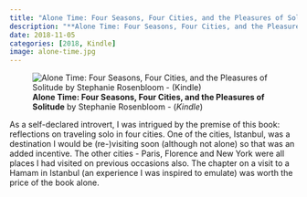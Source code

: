 ```yaml
---
title: "Alone Time: Four Seasons, Four Cities, and the Pleasures of Solitude"
description: "**Alone Time: Four Seasons, Four Cities, and the Pleasures of Solitude** by Stephanie Rosenbloom - (*Kindle*)"
date: 2018-11-05
categories: [2018, Kindle]
image: alone-time.jpg
---
```

![**Alone Time: Four Seasons, Four Cities, and the Pleasures of Solitude** by Stephanie Rosenbloom - (*Kindle*)](alone-time.jpg){fig-align="left"}

As a self-declared introvert, I was intrigued by the premise of this book: reflections on traveling solo in four cities. One of the cities, Istanbul, was a destination I would be (re-)visiting soon (although not alone) so that was an added incentive. The other cities - Paris, Florence and New York were all places I had visited on previous occasions also. The chapter on a visit to a Hamam in Istanbul (an experience I was inspired to emulate) was worth the price of the book alone.